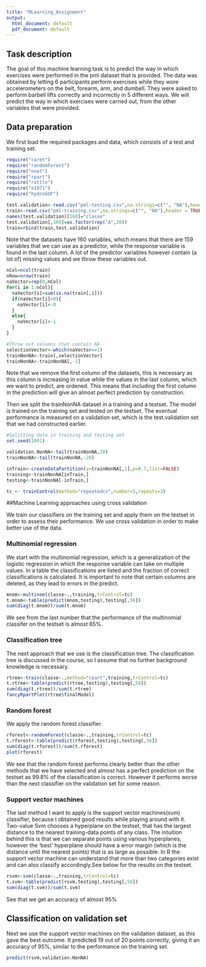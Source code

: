---
title: "MLearning_Assignment"
output:
  html_document: default
  pdf_document: default
---

## Task description

The goal of this machine learning task is to predict the way in which exercises were performed in the pml dataset that is provided.  The data was obtained by letting 6 participants perform exercises while they wore accelerometers on the belt, forearm, arm, and dumbell. They were asked to perform barbell lifts correctly and incorrectly in 5 different ways. We will predict the way in which exercises were carried out, from the other variables that were provided.


## Data preparation
We first load the required packages and data, which consists of a test and training set. 

```{r,warning=FALSE,message=FALSE}
require("caret")
require("randomForest")
require("nnet")
require("rpart")
require("rattle")
require("e1071")
require("hydroGOF")

test.validation<-read.csv("pml-testing.csv",na.strings=c("", "NA"),header = TRUE,sep = ",")
train<-read.csv("pml-training.csv",na.strings=c("", "NA"),header = TRUE,sep=";")
names(test.validation)[160]="classe"
test.validation[,160]=as.factor(rep("A",20))
train=rbind(train,test.validation)
```

Note that the datasets have 160 variables, which means that there are 159 variables that we can use as a predictor, while the response variable is found in the last column. A lot of the predictor variables however contain (a lot of) missing values and we throw these variables out.

```{r}
nCol=ncol(train) 
nRow=nrow(train)
naVector=rep(0,nCol)
for(i in 1:nCol){
  naVector[i]=sum(is.na(train[,i])) 
  if(naVector[i]>0){
    naVector[i]<-0
  }
  else{
    naVector[i]<-1
  }
}

#Throw out columns that contain NA
selectionVector<-which(naVector==1)
trainNonNA<-train[,selectionVector]
trainNonNA<-trainNonNA[,-1]
```

Note that we remove the first column of the datasets, this is necessary as this column is increasing in value while the values in the last column, which we want to predict, are ordened. This means that including the first column in the prediction will give an almost perfect prediction by construction. 

Then we split the trainNonNA dataset in a training and a testset. The model is trained on the training set and tested on the testset. The eventual performance is measured on a validation set, which is the test.validation set that we had constructed earlier.

```{r}
#Splitting data in training and testing set
set.seed(1001)

validation.NonNA<-tail(trainNonNA,20)
trainNonNA<-tail(trainNonNA,-20)

inTrain<-createDataPartition(y=trainNonNA[,1],p=0.7,list=FALSE)
training<-trainNonNA[inTrain,]
testing<-trainNonNA[-inTrain,]

tc <- trainControl(method="repeatedcv",number=5,repeats=3)
```

##Machine Learning approaches using cross validation 

We train our classifiers on the training set and apply them on the testset in order to assess their performance. We use cross validation in order to make better use of the data.

### Multinomial regression
We start with the multinomial regression, which is a generalization of the logistic regression in which the response variable can take on multiple values. In a table the classifications are listed and the fraction of correct classifications is calculated. It is important to note that certain columns are deleted, as they lead to errors in the predict.

```{r}
mnom<-multinom(classe~.,training,trControl=tc)
t.mnom<-table(predict(mnom,testing),testing[,56])
sum(diag(t.mnom))/sum(t.mnom)
```

We see from the last number that the performance of the multinomial classifer on the testset is almost 65%.


### Classification tree
The next approach that we use is the classification tree. The classification tree is discussed in the course, so I assume that no further background knowledge is necessary.

```{r}
rtree<-train(classe~.,method="rpart",training,trControl=tc)
t.rtree<-table(predict(rtree,testing),testing[,56])
sum(diag(t.rtree))/sum(t.rtree)
fancyRpartPlot(rtree$finalModel)
```

### Random forest
We apply the random forest classifier. 

```{r}
rforest<-randomForest(classe~.,training,trControl=tc)
t.rforest<-table(predict(rforest,testing),testing[,56])
sum(diag(t.rforest))/sum(t.rforest)
plot(rforest)
```

We see that the random forest performs clearly better than the other methods that we have selected and almost has a perfect prediction on the testset as 99.8% of the classification is correct. However it performs worse than the next classifier on the validation set for some reason.

### Support vector machines
The last method I want to apply is the support vector machines(svm) classifier, because I obtained good results while playing around with it. Two-value Svm chooses a hyperplane on the testset, that has the largest distance to the nearest training-data points of any class. The intuition behind this is that we can separate points using various hyperplanes, however the 'best' hyperplane should have a error margin (which is the distance until the nearest points) that is as large as possible. In R the support vector machine can understand that more than two categories exist and can also classify accordingly.See below for the results on the testset.

```{r}
rsvm<-svm(classe~.,training,trControl=tc)
t.svm<-table(predict(rsvm,testing),testing[,56])
sum(diag(t.svm))/sum(t.svm)
```

See that we get an accuracy of almost 95%

## Classification on validation set

Next we use the support vector machines on the validation dataset, as this gave the best outcome. It predicted 19 out of 20 points correctly, giving it an accuracy of 95%, similar to the performance on the training set.

```{r}
predict(rsvm,validation.NonNA)
```